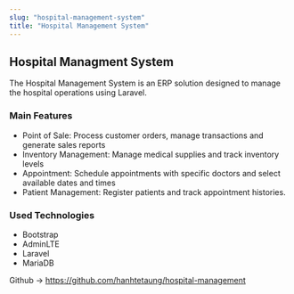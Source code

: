 ```yaml
---
slug: "hospital-management-system"
title: "Hospital Management System"
---
```


## Hospital Managment System 

The Hospital Management System is an ERP solution designed to manage the hospital operations using Laravel.

### Main Features

* Point of Sale: Process customer orders, manage transactions and generate sales reports
* Inventory Management: Manage medical supplies and track inventory levels
* Appointment: Schedule appointments with specific doctors and select available dates and times
* Patient Management: Register patients and track appointment histories.

### Used Technologies

- Bootstrap
- AdminLTE
- Laravel
- MariaDB

<p>Github -> <a href="https://github.com/hanhtetaung/hospital-management" target="_blank">https://github.com/hanhtetaung/hospital-management</a></p>
